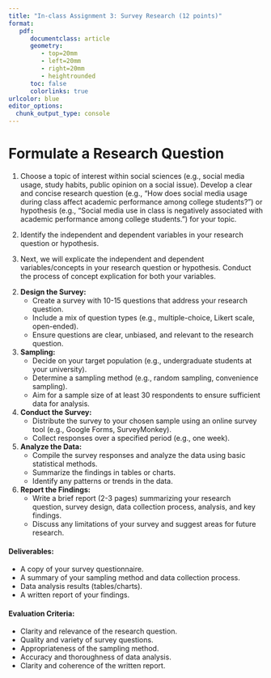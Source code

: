 ```yaml
---
title: "In-class Assignment 3: Survey Research (12 points)"
format:
   pdf:
      documentclass: article
      geometry:
         - top=20mm
         - left=20mm
         - right=20mm
         - heightrounded
      toc: false
      colorlinks: true
urlcolor: blue
editor_options: 
  chunk_output_type: console
---
```


# Formulate a Research Question

1) Choose a topic of interest within social sciences (e.g., social media usage, study habits, public opinion on a social issue). Develop a clear and concise research question (e.g., "How does social media usage during class affect academic performance among college students?") or hypothesis (e.g., "Social media use in class is negatively associated with academic performance among college students.") for your topic.

2) Identify the independent and dependent variables in your research question or hypothesis.

3) Next, we will explicate the independent and dependent variables/concepts in your research question or hypothesis. Conduct the process of concept explication for both your variables.

2. **Design the Survey:**
   - Create a survey with 10-15 questions that address your research question.
   - Include a mix of question types (e.g., multiple-choice, Likert scale, open-ended).
   - Ensure questions are clear, unbiased, and relevant to the research question.

3. **Sampling:**
   - Decide on your target population (e.g., undergraduate students at your university).
   - Determine a sampling method (e.g., random sampling, convenience sampling).
   - Aim for a sample size of at least 30 respondents to ensure sufficient data for analysis.

4. **Conduct the Survey:**
   - Distribute the survey to your chosen sample using an online survey tool (e.g., Google Forms, SurveyMonkey).
   - Collect responses over a specified period (e.g., one week).

5. **Analyze the Data:**
   - Compile the survey responses and analyze the data using basic statistical methods.
   - Summarize the findings in tables or charts.
   - Identify any patterns or trends in the data.

6. **Report the Findings:**
   - Write a brief report (2-3 pages) summarizing your research question, survey design, data collection process, analysis, and key findings.
   - Discuss any limitations of your survey and suggest areas for future research.

#### Deliverables:
- A copy of your survey questionnaire.
- A summary of your sampling method and data collection process.
- Data analysis results (tables/charts).
- A written report of your findings.

#### Evaluation Criteria:
- Clarity and relevance of the research question.
- Quality and variety of survey questions.
- Appropriateness of the sampling method.
- Accuracy and thoroughness of data analysis.
- Clarity and coherence of the written report.
